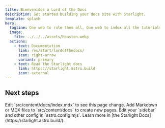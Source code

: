 ```yaml
---
title: Bienvenidos a Lord of the Docs
description: Get started building your docs site with Starlight.
template: splash
hero:
  tagline: One web to rule them all, One web to index all the tutorials, One web to help you all, and in the darkness bind them.
  image:
    file: ../../../assets/houston.webp
  actions:
    - text: Documentation
      link: /es/start/lordofthedocs/
      icon: right-arrow
      variant: primary
    - text: Read the Starlight docs
      link: https://starlight.astro.build
      icon: external
---
```



## Next steps

<CardGrid stagger>
	<Card title="Update content" icon="pencil">
		Edit `src/content/docs/index.mdx` to see this page change.
	</Card>
	<Card title="Add new content" icon="add-document">
		Add Markdown or MDX files to `src/content/docs` to create new pages.
	</Card>
	<Card title="Configure your site" icon="setting">
		Edit your `sidebar` and other config in `astro.config.mjs`.
	</Card>
	<Card title="Read the docs" icon="open-book">
		Learn more in [the Starlight Docs](https://starlight.astro.build/).
	</Card>
</CardGrid>
